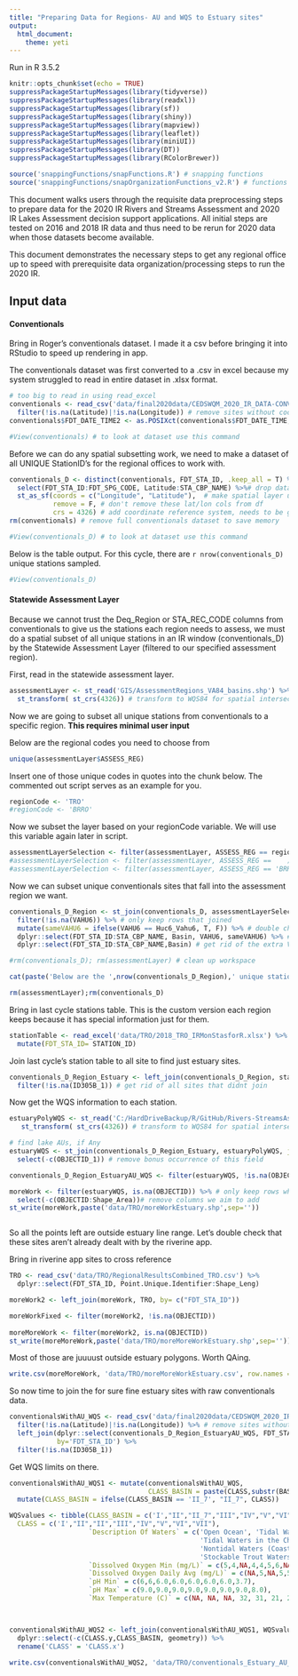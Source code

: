 ```yaml
---
title: "Preparing Data for Regions- AU and WQS to Estuary sites"
output: 
  html_document:
    theme: yeti
---
```


Run in R 3.5.2

```r
knitr::opts_chunk$set(echo = TRUE)
suppressPackageStartupMessages(library(tidyverse))
suppressPackageStartupMessages(library(readxl))
suppressPackageStartupMessages(library(sf))
suppressPackageStartupMessages(library(shiny))
suppressPackageStartupMessages(library(mapview))
suppressPackageStartupMessages(library(leaflet))
suppressPackageStartupMessages(library(miniUI))
suppressPackageStartupMessages(library(DT))
suppressPackageStartupMessages(library(RColorBrewer))

source('snappingFunctions/snapFunctions.R') # snapping functions
source('snappingFunctions/snapOrganizationFunctions_v2.R') # functions to do stuff with snapping functions
```

This document walks users through the requisite data preprocessing steps to prepare data for the 2020 IR Rivers and Streams Assessment and 2020 IR Lakes Assessment decision support applications. All initial steps are tested on 2016 and 2018 IR data and thus need to be rerun for 2020 data when those datasets become available.

This document demonstrates the necessary steps to get any regional office up to speed with prerequisite data organization/processing steps to run the 2020 IR. 

## Input data

#### Conventionals
Bring in Roger's conventionals dataset. I made it a csv before bringing it into RStudio to speed up rendering in app. 

The conventionals dataset was first converted to a .csv in excel because my system struggled to read in entire dataset in .xlsx format.

```r
# too big to read in using read_excel
conventionals <- read_csv('data/final2020data/CEDSWQM_2020_IR_DATA-CONVENTIONALS_20190305.csv') %>%
  filter(!is.na(Latitude)|!is.na(Longitude)) # remove sites without coordinates
conventionals$FDT_DATE_TIME2 <- as.POSIXct(conventionals$FDT_DATE_TIME, format="%m/%d/%Y %H:%M") # turn character date format into proper date time format

#View(conventionals) # to look at dataset use this command
```

Before we can do any spatial subsetting work, we need to make a dataset of all UNIQUE StationID's for the regional offices to work with. 

```r
conventionals_D <- distinct(conventionals, FDT_STA_ID, .keep_all = T) %>%
  select(FDT_STA_ID:FDT_SPG_CODE, Latitude:STA_CBP_NAME) %>%# drop data to avoid any confusion
  st_as_sf(coords = c("Longitude", "Latitude"),  # make spatial layer using these columns
           remove = F, # don't remove these lat/lon cols from df
           crs = 4326) # add coordinate reference system, needs to be geographic for now bc entering lat/lng, 
rm(conventionals) # remove full conventionals dataset to save memory

#View(conventionals_D) # to look at dataset use this command
```


Below is the table output. For this cycle, there are `r nrow(conventionals_D)` unique stations sampled.

```r
#View(conventionals_D)
```


#### Statewide Assessment Layer

Because we cannot trust the Deq_Region or STA_REC_CODE columns from conventionals to give us the stations each region needs to assess, we must do a spatial subset of all unique stations in an IR window (conventionals_D) by the Statewide Assessment Layer (filtered to our specified assessment region).

First, read in the statewide assessment layer.

```r
assessmentLayer <- st_read('GIS/AssessmentRegions_VA84_basins.shp') %>%
  st_transform( st_crs(4326)) # transform to WQS84 for spatial intersection
```

Now we are going to subset all unique stations from conventionals to a specific region. **This requires minimal user input**
 
Below are the regional codes you need to choose from 
```r
unique(assessmentLayer$ASSESS_REG)
```

Insert one of those unique codes in quotes into the chunk below. The commented out script serves as an example for you.

```r

regionCode <- 'TRO'
#regionCode <- 'BRRO'
```


Now we subset the layer based on your regionCode variable. We will use this variable again later in script.

```r
assessmentLayerSelection <- filter(assessmentLayer, ASSESS_REG == regionCode)
#assessmentLayerSelection <- filter(assessmentLayer, ASSESS_REG ==    )
#assessmentLayerSelection <- filter(assessmentLayer, ASSESS_REG == 'BRRO')
```

Now we can subset unique conventionals sites that fall into the assessment region we want.

```r
conventionals_D_Region <- st_join(conventionals_D, assessmentLayerSelection, join = st_intersects) %>%
  filter(!is.na(VAHU6)) %>% # only keep rows that joined
  mutate(sameVAHU6 = ifelse(VAHU6 == Huc6_Vahu6, T, F)) %>% # double check the VAHU6 watershed matches from CEDS to actual spatial layer
  dplyr::select(FDT_STA_ID:STA_CBP_NAME, Basin, VAHU6, sameVAHU6) %>% # just get columns we are interested in, compare here if desired
  dplyr::select(FDT_STA_ID:STA_CBP_NAME,Basin) # get rid of the extra VAHU6 columns

#rm(conventionals_D); rm(assessmentLayer) # clean up workspace

cat(paste('Below are the ',nrow(conventionals_D_Region),' unique stations in the ', unique(assessmentLayerSelection$ASSESS_REG),' region.', sep=''))
```

```r

rm(assessmentLayer);rm(conventionals_D)

```





Bring in last cycle stations table. This is the custom version each region keeps because it has special information just for them.

```r
stationTable <- read_excel('data/TRO/2018_TRO_IRMonStasforR.xlsx') %>%
  mutate(FDT_STA_ID= STATION_ID)
```



Join last cycle's station table to all site to find just estuary sites.

```r

conventionals_D_Region_Estuary <- left_join(conventionals_D_Region, stationTable, by='FDT_STA_ID') %>%
  filter(!is.na(ID305B_1)) # get rid of all sites that didnt join

```


Now get the WQS information to each station.


```r
estuaryPolyWQS <- st_read('C:/HardDriveBackup/R/GitHub/Rivers-StreamsAssessment/GIS/updatedWQS/estuaryPolyWQS.shp') %>%
   st_transform( st_crs(4326)) # transform to WQS84 for spatial intersection

# find lake AUs, if Any
estuaryWQS <- st_join(conventionals_D_Region_Estuary, estuaryPolyWQS, join = st_intersects) %>%
  select(-c(OBJECTID_1)) # remove bonus occurrence of this field

conventionals_D_Region_EstuaryAU_WQS <- filter(estuaryWQS, !is.na(OBJECTID))  # only keep rows where join successful

moreWork <- filter(estuaryWQS, is.na(OBJECTID)) %>% # only keep rows where NOT join successful
  select(-c(OBJECTID:Shape_Area))# remove columns we aim to add
st_write(moreWork,paste('data/TRO/moreWorkEstuary.shp',sep=''))



```


So all the points left are outside estuary line range. Let's double check that these sites aren't already dealt with by the riverine app.

Bring in riverine app sites to cross reference

```r
TRO <- read_csv('data/TRO/RegionalResultsCombined_TRO.csv') %>%
  dplyr::select(FDT_STA_ID, Point.Unique.Identifier:Shape_Leng)

moreWork2 <- left_join(moreWork, TRO, by= c("FDT_STA_ID"))

moreWorkFixed <- filter(moreWork2, !is.na(OBJECTID))
  
moreMoreWork <- filter(moreWork2, is.na(OBJECTID))
st_write(moreMoreWork,paste('data/TRO/moreMoreWorkEstuary.shp',sep=''))

```

Most of those are juuuust outside estuary polygons. Worth QAing.
```r
write.csv(moreMoreWork, 'data/TRO/moreMoreWorkEstuary.csv', row.names = F)
```


So now time to join the for sure fine estuary sites with raw conventionals data.

```r
conventionalsWithAU_WQS <- read_csv('data/final2020data/CEDSWQM_2020_IR_DATA-CONVENTIONALS_20190305.csv') %>%
  filter(!is.na(Latitude)|!is.na(Longitude)) %>% # remove sites without coordinates 
  left_join(dplyr::select(conventionals_D_Region_EstuaryAU_WQS, FDT_STA_ID, ID305B_1:Shape_Area),
            by='FDT_STA_ID') %>%
  filter(!is.na(ID305B_1))
```


Get WQS limits on there.

```r
conventionalsWithAU_WQS1 <- mutate(conventionalsWithAU_WQS,
                                   CLASS_BASIN = paste(CLASS,substr(BASIN, 1,1), sep="_")) %>%
  mutate(CLASS_BASIN = ifelse(CLASS_BASIN == 'II_7', "II_7", CLASS))

WQSvalues <- tibble(CLASS_BASIN = c('I',"II","II_7","III","IV","V","VI","VII"),
  CLASS = c('I',"II","II","III","IV","V","VI","VII"),
                    `Description Of Waters` = c('Open Ocean', 'Tidal Waters in the Chowan Basin and the Atlantic Ocean Basin',
                                                'Tidal Waters in the Chesapeake Bay and its tidal tributaries',
                                                'Nontidal Waters (Coastal and Piedmont Zone)','Mountainous Zone Waters',
                                                'Stockable Trout Waters','Natural Trout Waters','Swamp Waters'),
                    `Dissolved Oxygen Min (mg/L)` = c(5,4,NA,4,4,5,6,NA),
                    `Dissolved Oxygen Daily Avg (mg/L)` = c(NA,5,NA,5,5,6,7,NA),
                    `pH Min` = c(6,6,6.0,6.0,6.0,6.0,6.0,3.7),
                    `pH Max` = c(9.0,9.0,9.0,9.0,9.0,9.0,9.0,8.0),
                    `Max Temperature (C)` = c(NA, NA, NA, 32, 31, 21, 20, NA))



conventionalsWithAU_WQS2 <- left_join(conventionalsWithAU_WQS1, WQSvalues, by = 'CLASS_BASIN') %>%
  dplyr::select(-c(CLASS.y,CLASS_BASIN, geometry)) %>%
  rename('CLASS' = 'CLASS.x') 

write.csv(conventionalsWithAU_WQS2, 'data/TRO/conventionals_Estuary_AU_WQS.csv',row.names = F)
```

